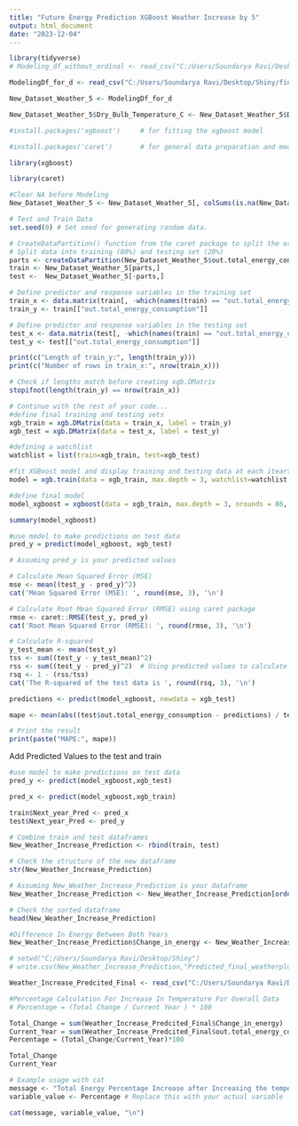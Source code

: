 ---
title: "Future Energy Prediction XGBoost Weather Increase by 5"
output: html_document
date: "2023-12-04"
---
```{r}
library(tidyverse)
# Modeling_df_without_ordinal <- read_csv("C:/Users/Soundarya Ravi/Desktop/Merged_data.csv")

ModelingDf_for_d <- read_csv("C:/Users/Soundarya Ravi/Desktop/Shiny/final_modeling_df.csv")
```
```{r}
New_Dataset_Weather_5 <- ModelingDf_for_d
```
```{r}
New_Dataset_Weather_5$Dry_Bulb_Temperature_C <- New_Dataset_Weather_5$Dry_Bulb_Temperature_C + 5
```
```{r}
#install.packages('xgboost')     # for fitting the xgboost model

#install.packages('caret')       # for general data preparation and model fitting

library(xgboost)

library(caret)  
```
```{r}
#Clear NA before Modeling
New_Dataset_Weather_5 <- New_Dataset_Weather_5[, colSums(is.na(New_Dataset_Weather_5)) == 0]
```

```{r}
# Test and Train Data
set.seed(0) # Set seed for generating random data.

# CreateDataPartition() function from the caret package to split the original dataset into a training and testing set
# Split data into training (80%) and testing set (20%)
parts <- createDataPartition(New_Dataset_Weather_5$out.total_energy_consumption, p = 0.9, list = FALSE)
train <- New_Dataset_Weather_5[parts,]
test <-  New_Dataset_Weather_5[-parts,]

# Define predictor and response variables in the training set
train_x <- data.matrix(train[, -which(names(train) == "out.total_energy_consumption")])
train_y <- train[["out.total_energy_consumption"]]

# Define predictor and response variables in the testing set
test_x <- data.matrix(test[, -which(names(train) == "out.total_energy_consumption")])
test_y <- test[["out.total_energy_consumption"]]

print(c("Length of train_y:", length(train_y)))
print(c("Number of rows in train_x:", nrow(train_x)))

# Check if lengths match before creating xgb.DMatrix
stopifnot(length(train_y) == nrow(train_x))

# Continue with the rest of your code...
#define final training and testing sets
xgb_train = xgb.DMatrix(data = train_x, label = train_y)
xgb_test = xgb.DMatrix(data = test_x, label = test_y)
```

```{r}
#defining a watchlist
watchlist = list(train=xgb_train, test=xgb_test)

#fit XGBoost model and display training and testing data at each iteartion
model = xgb.train(data = xgb_train, max.depth = 3, watchlist=watchlist, nrounds = 100)
```

```{r}
#define final model
model_xgboost = xgboost(data = xgb_train, max.depth = 3, nrounds = 86, verbose = 0)

summary(model_xgboost)

```

```{r}
#use model to make predictions on test data
pred_y = predict(model_xgboost, xgb_test)
```

```{r}
# Assuming pred_y is your predicted values

# Calculate Mean Squared Error (MSE)
mse <- mean((test_y - pred_y)^2)
cat('Mean Squared Error (MSE): ', round(mse, 3), '\n')

# Calculate Root Mean Squared Error (RMSE) using caret package
rmse <- caret::RMSE(test_y, pred_y)
cat('Root Mean Squared Error (RMSE): ', round(rmse, 3), '\n')

# Calculate R-squared
y_test_mean <- mean(test_y)
tss <- sum((test_y - y_test_mean)^2)
rss <- sum((test_y - pred_y)^2)  # Using predicted values to calculate residuals
rsq <- 1 - (rss/tss)
cat('The R-squared of the test data is ', round(rsq, 3), '\n')
```
```{r}
predictions <- predict(model_xgboost, newdata = xgb_test)

mape <- mean(abs((test$out.total_energy_consumption - predictions) / test$out.total_energy_consumption )) * 100

# Print the result
print(paste("MAPE:", mape))
```

Add Predicted Values to the test and train
```{r}
#use model to make predictions on test data
pred_y <- predict(model_xgboost,xgb_test)

pred_x <- predict(model_xgboost,xgb_train)
```

```{r}
train$Next_year_Pred <- pred_x
test$Next_year_Pred <- pred_y
```




```{r}
# Combine train and test dataframes
New_Weather_Increase_Prediction <- rbind(train, test)

# Check the structure of the new dataframe
str(New_Weather_Increase_Prediction)

```
```{r}
# Assuming New_Weather_Increase_Prediction is your dataframe
New_Weather_Increase_Prediction <- New_Weather_Increase_Prediction[order(New_Weather_Increase_Prediction$bldg_id, New_Weather_Increase_Prediction$time_split_numeric), ]

# Check the sorted dataframe
head(New_Weather_Increase_Prediction)


```
```{r}
#Difference In Energy Between Both Years 
New_Weather_Increase_Prediction$Change_in_energy <- New_Weather_Increase_Prediction$Next_year_Pred - New_Weather_Increase_Prediction$out.total_energy_consumption
```
```{r}
# setwd("C:/Users/Soundarya Ravi/Desktop/Shiny")
# write.csv(New_Weather_Increase_Prediction,"Predicted_final_weatherplus5.csv",row.names=FALSE)
```
```{r}
Weather_Increase_Predcited_Final <- read_csv("C:/Users/Soundarya Ravi/Desktop/Shiny/Predicted_final_weatherplus5.csv")
```
```{r}
#Percentage Calculation For Increase In Temperature For Overall Data
# Percentage = (Total Change / Current Year ) * 100

Total_Change = sum(Weather_Increase_Predcited_Final$Change_in_energy)
Current_Year = sum(Weather_Increase_Predcited_Final$out.total_energy_consumption)
Percentage = (Total_Change/Current_Year)*100

Total_Change
Current_Year
```


```{r}
# Example usage with cat
message <- "Total Energy Percentage Increase after Increasing the temperature by 5 is:"
variable_value <- Percentage # Replace this with your actual variable

cat(message, variable_value, "\n")

```

